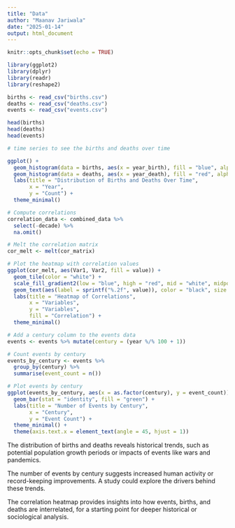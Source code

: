 ```yaml
---
title: "Data"
author: "Maanav Jariwala"
date: "2025-01-14"
output: html_document
---
```


```r
knitr::opts_chunk$set(echo = TRUE)
```

```r
library(ggplot2)
library(dplyr)
library(readr)
library(reshape2)
```

```r
births <- read_csv("births.csv")
deaths <- read_csv("deaths.csv")
events <- read_csv("events.csv")
```

```r
head(births)
head(deaths)
head(events)
```

```r
# time series to see the births and deaths over time

ggplot() +
  geom_histogram(data = births, aes(x = year_birth), fill = "blue", alpha = 0.5, binwidth = 10) +
  geom_histogram(data = deaths, aes(x = year_death), fill = "red", alpha = 0.5, binwidth = 10) +
  labs(title = "Distribution of Births and Deaths Over Time",
       x = "Year",
       y = "Count") +
  theme_minimal()
```
```r
# Compute correlations
correlation_data <- combined_data %>%
  select(-decade) %>%
  na.omit()

# Melt the correlation matrix
cor_melt <- melt(cor_matrix)

# Plot the heatmap with correlation values
ggplot(cor_melt, aes(Var1, Var2, fill = value)) +
  geom_tile(color = "white") +
  scale_fill_gradient2(low = "blue", high = "red", mid = "white", midpoint = 0) +
  geom_text(aes(label = sprintf("%.2f", value)), color = "black", size = 4) + # Add correlation values
  labs(title = "Heatmap of Correlations",
       x = "Variables",
       y = "Variables",
       fill = "Correlation") +
  theme_minimal()

```

```r
# Add a century column to the events data
events <- events %>% mutate(century = (year %/% 100 + 1))

# Count events by century
events_by_century <- events %>%
  group_by(century) %>%
  summarise(event_count = n())

# Plot events by century
ggplot(events_by_century, aes(x = as.factor(century), y = event_count)) +
  geom_bar(stat = "identity", fill = "green") +
  labs(title = "Number of Events by Century",
       x = "Century",
       y = "Event Count") +
  theme_minimal() +
  theme(axis.text.x = element_text(angle = 45, hjust = 1))
```

The distribution of births and deaths reveals historical trends, such as potential population growth periods or impacts of events like wars and pandemics.

The number of events by century suggests increased human activity or record-keeping improvements. A study could explore the drivers behind these trends.

The correlation heatmap provides insights into how events, births, and deaths are interrelated, for a starting point for deeper historical or sociological analysis.

